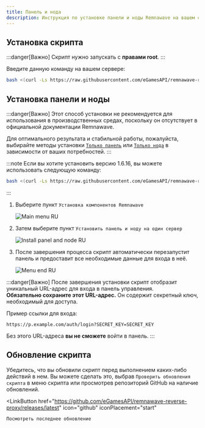 ---
title: Панель и нода
description: Инструкция по установке панели и ноды Remnawave на вашем сервере.
---


## Установка скрипта

:::danger[Важно]
Скрипт нужно запускать с **правами root**.
:::

Введите данную команду на вашем сервере:

```bash
bash <(curl -Ls https://raw.githubusercontent.com/eGamesAPI/remnawave-reverse-proxy/refs/heads/main/install_remnawave.sh)
```

## Установка панели и ноды
:::danger[Важно]
Этот способ установки не рекомендуется для использования в производственных средах, поскольку он отсутствует в официальной документации Remnawave.

Для оптимального результата и стабильной работы, пожалуйста, выбирайте методы установки [`Только панель`](https://wiki.egam.es/ru/installation/panel-only/) или [`Только нода`](https://wiki.egam.es/ru/installation/node-only/) в зависимости от ваших потребностей.
:::

:::note
Если вы хотите установить версию 1.6.16, вы можете использовать следующую команду:

```bash
bash <(curl -Ls https://raw.githubusercontent.com/eGamesAPI/remnawave-reverse-proxy/refs/tags/v.1.7.5/install_remnawave.sh)
```
:::

<Steps>

1. Выберите пункт `Установка компонентов Remnawave`

    ![Main menu RU](https://raw.githubusercontent.com/eGamesAPI/remnawave-reverse-proxy/refs/heads/main/docs/src/assets/ru/main_menu.png)

2. Затем выберите пункт `Установить панель и ноду на один сервер`

    ![Install panel and node RU](https://raw.githubusercontent.com/eGamesAPI/remnawave-reverse-proxy/refs/heads/main/docs/src/assets/ru/install_panel_node.png)

3. После завершения процесса скрипт автоматически перезапустит панель и предоставит все необходимые данные для входа в неё.

    ![Menu end RU](https://raw.githubusercontent.com/eGamesAPI/remnawave-reverse-proxy/refs/heads/main/docs/src/assets/ru/menu_end.png)

</Steps>

:::danger[Важно]
После завершения установки скрипт отобразит уникальный URL-адрес для входа в панель управления.  
**Обязательно сохраните этот URL-адрес.** Он содержит секретный ключ, необходимый для доступа.

Пример ссылки для входа:
```
https://p.example.com/auth/login?SECRET_KEY=SECRET_KEY
```
Без этого URL-адреса **вы не сможете** войти в панель.
:::

## Обновление скрипта

Убедитесь, что вы обновили скрипт перед выполнением каких-либо действий в нем. Вы можете сделать это, выбрав `Проверить обновления скрипта` в меню скрипта или просмотрев репозиторий GitHub на наличие обновлений.

<LinkButton
    href="https://github.com/eGamesAPI/remnawave-reverse-proxy/releases/latest"
    icon="github"
    iconPlacement="start"
>
    Посмотреть последнее обновление
</LinkButton>
